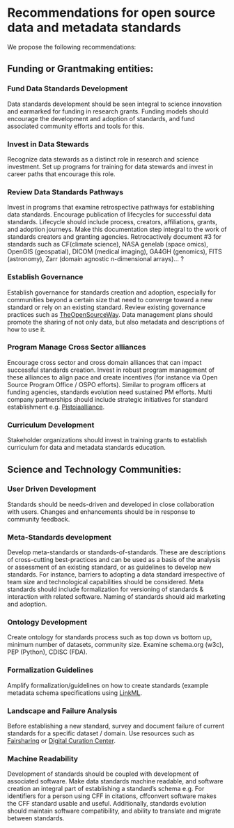 
# Recommendations for open source data and metadata standards

We propose the following recommendations:

## Funding or Grantmaking entities:

### Fund Data Standards Development
Data standards development should be seen integral to science innovation and earmarked for funding in research grants. Funding models should encourage the development and adoption of standards, and fund associated community efforts and tools for this.

### Invest in Data Stewards
Recognize data stewards as a distinct role in research and science investment. Set up programs for training for data stewards and invest in career paths that encourage this role.

### Review Data Standards Pathways

Invest in programs that examine retrospective pathways for establishing data standards. Encourage publication of lifecycles for successful data standards. Lifecycle should include process, creators, affiliations, grants, and adoption journeys. Make this documentation step integral to the work of standards creators and granting agencies. Retrocactively document #3 for standards such as CF(climate science), NASA genelab (space omics), OpenGIS (geospatial), DICOM (medical imaging), GA4GH (genomics), FITS (astronomy), Zarr (domain agnostic n-dimensional arrays)... ?

### Establish Governance

Establish governance for standards creation and adoption, especially for communities beyond a certain size that need to converge toward a new standard or rely on an existing standard. Review existing governance practices such as [TheOpenSourceWay](https://www.theopensourceway.org/the_open_source_way-guidebook-2.0.html#_project_and_community_governance). Data management plans should promote the sharing of not only data, but also metadata and descriptions of how to use it.


### Program Manage Cross Sector alliances

Encourage cross sector and cross domain alliances that can impact successful standards creation. Invest in robust program management of these alliances to align pace and create incentives (for instance via Open Source Program Office / OSPO efforts). Similar to program officers at funding agencies, standards evolution need sustained PM efforts. Multi company partnerships should include strategic initiatives for standard establishment e.g. [Pistoiaalliance](https://www.pistoiaalliance.org/news/press-release-pistoia-alliance-launches-idmp-1-0/).



### Curriculum Development

Stakeholder organizations should invest in training grants to establish curriculum for data and metadata standards education. </ol>


## Science and Technology Communities:

### User Driven Development

Standards should be needs-driven and developed in close collaboration with users. Changes and enhancements should be in response to community feedback.

### Meta-Standards development

Develop meta-standards or standards-of-standards. These are descriptions of cross-cutting best-practices and can be used as a basis of the analysis or assessment of an existing standard, or as guidelines to develop new standards. For instance, barriers to adopting a data standard irrespective of team size and technological capabilities should be considered. Meta standards should include formalization for versioning of standards & interaction with related software. Naming of standards should aid marketing and adoption.

### Ontology Development

Create ontology for standards process such as top down vs bottom up, minimum number of datasets, community size. Examine schema.org (w3c), PEP (Python), CDISC (FDA).


### Formalization Guidelines

Amplify formalization/guidelines on how to create standards (example metadata schema specifications using [LinkML](https://linkml.io).

### Landscape and Failure Analysis

Before establishing a new standard, survey and document failure of current standards for a specific dataset / domain. Use resources such as [Fairsharing](https://fairsharing.org/) or [Digital Curation Center](https://www.dcc.ac.uk/guidance/standards).

### Machine Readability

Development of standards should be coupled with development of associated software. Make data standards machine readable, and software creation an integral part of establishing a standard's schema e.g. For identifiers for a person using CFF in citations, cffconvert software makes the CFF standard usable and useful.
Additionally, standards evolution should maintain software compatibility, and ability to translate and migrate between standards.




